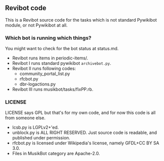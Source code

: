 == Revibot code ==

This is a Revibot source code for the tasks which is not standard Pywikibot module, or not Pywikibot at all.

=== Which bot is running which things? ===

You might want to check for the bot status at status.md.

* Revibot runs items in periodic-items/.
* Revibot I runs standard pywikibot <code>archivebot.py</code>.
* Revibot II runs following codes:
** community_portal_list.py
** rfcbot.py
** dbr-logactions.py
* Revibot III runs musikbot/tasks/fixPP.rb.

=== LICENSE ===

LICENSE says GPL but that's for my own code, and for now this code is all from someone else.

* lcsb.py is LGPLv2+'ed.
* unblock.py is ALL RIGHT RESERVED. Just source code is readable, and published under permission.
* rfcbot.py is licensed under Wikipedia's license, namely GFDL+CC BY SA 3.0.
* Files in MusikBot category are Apache-2.0.